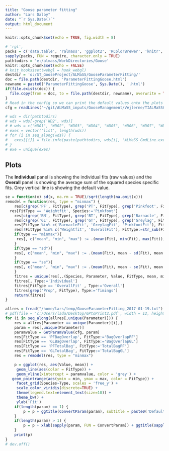 ```yaml
---
title: "Goose parameter fitting"
author: "Lars Dalby"
date: "`r Sys.Date()`"
output: html_document
---
```


```r
knitr::opts_chunk$set(echo = TRUE, fig.width = 8)
```

```r
# 'rgl',
packs = c('data.table', 'ralmass', 'ggplot2', 'RColorBrewer', 'knitr',  'stringr', 'viridis')
sapply(packs, FUN = require, character.only = TRUE)
pathtodirs = 'e:/almass/WorkDirectories/Goose'
knitr::opts_chunk$set(echo = FALSE)
# knit_hooks$set(webgl = hook_webgl)
destdir = 'o:/ST_GooseProject/ALMaSS/GooseParameterFitting/'
doc = file.path(destdir, 'ParameterFittingGoose.html')
newname = paste0('ParameterFittingGoose', Sys.Date(), '.html')
if(file.exists(doc)) {
  file.copy(from = doc, to = file.path(destdir, newname), overwrite = TRUE)
}
# Read in the config so we can print the default values onto the plots
cfg = readLines('~/git/ALMaSS_inputs/GooseManagement/Vejlerne/TIALMaSSConfig.cfg')
```

```r
# wds = dir(pathtodirs)
# wds = wds[-grep('WD2', wds)]
# # wds = c("WD01", "WD02", "WD03", "WD04", "WD05", "WD06", "WD07", "WD09")
# exes = vector('list', length(wds))
# for (i in seq_along(wds)) {
#   exes[[i]] = file.info(paste(pathtodirs, wds[i], 'ALMaSS_CmdLine.exe', sep = '/'))$mtime
# }
# exe = unique(exes)

```

## Plots
The **Individual** panel is showing the individual fits (raw values) and the **Overall** panel is showing the average sum of the squared species specific fits. Grey vertical line is showing the default value.

```r
se = function(x) sd(x, na.rm = TRUE)/sqrt(length(na.omit(x)))
remodel = function(res, type = "minmax") {
	res[c(grep('PF', FitType), grep('PT', FitType), grep('Pinkfoot', FitType)), Species:='Pinkfoot']
  res[FitType == 'Weightfit', Species:='Pinkfoot']	
	res[c(grep('BN', FitType), grep('BT', FitType), grep('Barnacle', FitType)), Species:='Barnacle']
	res[c(grep('GL', FitType), grep('GT', FitType), grep('Greylag', FitType)), Species:='Greylag']
	res[FitType %in% c('BarnacleFit', 'GreylagFit', 'PinkfootFit'), FitType:='OverallFit']
	res[!FitType %in% c('Weightfit', 'OverallFit'), FitType:=str_sub(FitType, end = -3)]
	if(type == "minmax"){
	 res[, c("mean", "min", "max") := .(mean(Fit), min(Fit), max(Fit)), by = .(Parameter, Species, Value, FitType)] 
	}
	if(type == "sd"){
    res[, c("mean", "min", "max") := .(mean(Fit), mean - sd(Fit), mean + sd(Fit)), by = .(Parameter, Species, Value, FitType)]	  
	}
	if(type == "se"){
    res[, c("mean", "min", "max") := .(mean(Fit), mean - se(Fit), mean + se(Fit)), by = .(Parameter, Species, Value, FitType)]	  
	}
	fitres = unique(res[,.(Species, Parameter, Value, FitType, mean, min, max)])
	fitres[, Type:='Individual']
	fitres[FitType == 'OverallFit' , Type:='Overall']
	fitres[grep('Prop', FitType), Type:='Timings']
	return(fitres)
}

```


```r
allres = fread("/home/lars/temp/GooseParameterFitting_2017-01-19.txt")
# pdf(file = 'c:/Users/lada/Desktop/GPtoPrint2.pdf', width = 12, height = 8)
for (i in seq_along(allres[,unique(Parameter)])) {
	res = allres[Parameter == unique(Parameter)[i],]
 	param = res[,unique(Parameter)]
 	paramvalue = GetParamValue(cfg, param)
	res[FitType == 'PFBagOverlap', FitType:='BagOverlapPF']
	res[FitType == 'GLBagOverlap', FitType:='BagOverlapGL']
	res[FitType == 'PFTotalBag', FitType:='TotalBagPF']
	res[FitType == 'GLTotalBag', FitType:='TotalBagGL']
	res = remodel(res, type = "minmax")

	p = ggplot(res, aes(Value, mean)) +
	 geom_line(aes(color = FitType)) + 
	 geom_vline(xintercept = paramvalue, color = 'grey') +
   geom_pointrange(aes(ymin = min, ymax = max, color = FitType)) + 
	 facet_grid(Species~Type, scales = 'free_y') + 
	 scale_color_viridis(discrete=TRUE) +
	 theme(legend.text=element_text(size=10)) +
	 theme_bw() +
	 ylab('Fit')
	if(length(param) == 1) {
		p = p + ggtitle(ConvertParam(param), subtitle = paste0('Default value: ', paramvalue))
	}
	if(length(param) > 1) {
		p = p + xlab(sapply(param, FUN = ConvertParam)) + ggtitle(sapply(param, FUN = ConvertParam))
	}
	print(p)
}
# dev.off()
```



























